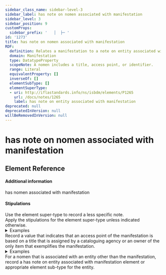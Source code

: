 ```yaml
---
sidebar_class_name: sidebar-level-3
sidebar_label: has note on nomen associated with manifestation
sidebar_level: 3
sidebar_position: 9
customProps:
  sidebar_prefix: '   │  ├─ '
id: '1273'
title: has note on nomen associated with manifestation
RDF:
  definition: Relates a manifestation to a note on entity associated with manifestation that provides information about a nomen that is related to the manifestation.
  domain: Manifestation
  type: DatatypeProperty
  scopeNote: A nomen includes a title, access point, or identifier.
  range: Literal
  equivalentProperty: []
  inverseOf: []
  elementSubType: []
  elementSuperType:
  - uri: http://iflastandards.info/ns/isbdm/elements/P1265
    url: /docs/notes/1265
    label: has note on entity associated with manifestation
deprecated: null
deprecatedInVersion: null
willBeRemovedInVersion: null
---
```

# has note on nomen associated with manifestation

## Element Reference
<ElementReference frontMatter={frontMatter} />

#### Additional information

<SeeAlso><InLink href="/docs/relationships/1008">has nomen associated with manifestation</InLink></SeeAlso>

#### Stipulations

<div className="stip">
  Use the element super-type to record a less specific note.
</div>

<div className="stip">
  Apply the stipulations for the element super-type unless indicated otherwise.
  
  <details>
  <summary>Examples</summary>
  
  | Property | Value |
  |:---------|:------|
  | has note on nomen associated with manifestation | "Numeric designation of the first issue is subsequently converted to 1 XR/SR 1." |
  
  *[Full example: <InLink href="/docs/fullex/fx062">Summary records (1946-; Unesco. Executive Board; volume)</InLink>. The designation is applied retrospectively to the issues that begin the series.]*
  <hr />
  
  | Property | Value |
  |:---------|:------|
  | has note on nomen associated with manifestation | "Title from obverse of the medal." |
  
  *[Full example: <InLink href="/docs/fullex/fx067">90 vjet Bibliotekë Kombëtare (2011; Biblioteka Kombëtare e Shqipërisë; object</InLink>.]*
  </details>
</div>

<div className="stip">
  Record a value that indicates that an access point of the manifestation is based on a title that is assigned by a cataloguing agency or an owner of the only item that exemplifies the manifestation.
  
  <details>
  <summary>Examples</summary>
  
  | Property | Value |
  |:---------|:------|
  | has note on nomen associated with manifestation | "The authorized access point is based on a title assigned by the owner of the painting." |
  
  *[Full example: <InLink href="/docs/fullex/fx071">Pogled na Akademijin vrt (195-; Mujadžić, Omer, 1903-1991; sheet)</InLink>. The manifestation embodies a painting that does not include a signature, title, caption, or other text.]*
  </details>
</div>

<div className="stip">
  For a nomen that is associated with an entity other than the manifestation, record a <InLink href="/docs/notes/1265">has note on entity associated with manifestation</InLink> element or appropriate element sub-type for the entity.
</div>
